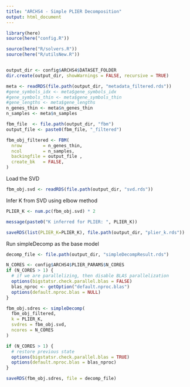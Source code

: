 ```yaml
---
title: "ARCHS4 - Simple PLIER Decomposition"
output: html_document
---
```


```r
library(here)
source(here("config.R"))
```

```r
source(here("R/solvers.R"))
source(here("R/utilsNew.R"))
```

```r

```

```r
output_dir <- config$ARCHS4$DATASET_FOLDER
dir.create(output_dir, showWarnings = FALSE, recursive = TRUE)
```

```r
meta <- readRDS(file.path(output_dir, "metadata_filtered.rds"))
#gene_symbols_idx <- meta$gene_symbols_idx
#gene_symbols_thin <- meta$gene_symbols_thin
#gene_lengths <- meta$gene_lengths
n_genes_thin <- meta$n_genes_thin
n_samples <- meta$n_samples
```


```r
fbm_file  <- file.path(output_dir, "fbm")
output_file <- paste0(fbm_file, "_filtered")

fbm_obj_filtered <- FBM(
  nrow        = n_genes_thin,
  ncol        = n_samples,
  backingfile = output_file ,
  create_bk   = FALSE,
)
```

Load the SVD

```r
fbm_obj.svd <- readRDS(file.path(output_dir, "svd.rds"))
```

Infer K from SVD using elbow method

```r
PLIER_K <- num.pc(fbm_obj.svd) * 2

message(paste0("K inferred for PLIER: ", PLIER_K))

saveRDS(list(PLIER_K=PLIER_K), file.path(output_dir, "plier_k.rds"))
```


Run simpleDecomp as the base model

```r
decomp_file <- file.path(output_dir, "simpleDecompResult.rds")

N_CORES <- config$ARCHS4$PLIER_PARAMS$N_CORES
if (N_CORES > 1) {
  # if we are parallelizing, then disable BLAS parallelization
  options(bigstatsr.check.parallel.blas = FALSE)
  blas_nproc <- getOption("default.nproc.blas")
  options(default.nproc.blas = NULL)
}

fbm_obj.sdres <- simpleDecomp(
  fbm_obj_filtered,
  k = PLIER_K,
  svdres = fbm_obj.svd,
  ncores = N_CORES
)

if (N_CORES > 1) {
  # restore previous state
  options(bigstatsr.check.parallel.blas = TRUE)
  options(default.nproc.blas = blas_nproc)
}

saveRDS(fbm_obj.sdres, file = decomp_file)
```

